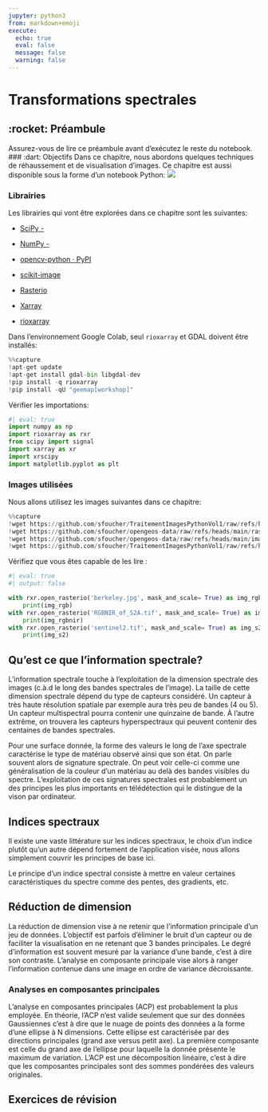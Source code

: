 ```yaml
---
jupyter: python3
from: markdown+emoji
execute:
  echo: true
  eval: false
  message: false
  warning: false
---
```


# Transformations spectrales {#sec-chap03}

## :rocket: Préambule
Assurez-vous de lire ce préambule avant d'exécutez le reste du notebook.
### :dart: Objectifs
Dans ce chapitre, nous abordons quelques techniques de réhaussement et de visualisation d'images. Ce chapitre est aussi disponible sous la forme d'un notebook Python:
[![](images/colab.png)](https://colab.research.google.com/github/sfoucher/TraitementImagesPythonVol1/blob/main/notebooks/03-TransformationSpectrales.ipynb){target="_blank"} 

### Librairies
Les librairies qui vont être explorées dans ce chapitre sont les suivantes:

* [SciPy -](https://scipy.org/)

* [NumPy -](https://numpy.org/) 

* [opencv-python · PyPI](https://pypi.org/project/opencv-python/)

* [scikit-image](https://scikit-image.org/)

* [Rasterio](https://rasterio.readthedocs.io/en/stable/)

* [Xarray](https://docs.xarray.dev/en/stable/)

* [rioxarray](https://corteva.github.io/rioxarray/stable/index.html)

Dans l'environnement Google Colab, seul `rioxarray` et GDAL doivent être installés:
```python
%%capture
!apt-get update
!apt-get install gdal-bin libgdal-dev
!pip install -q rioxarray
!pip install -qU "geemap[workshop]"
```
Vérifier les importations:
```python
#| eval: true
import numpy as np
import rioxarray as rxr
from scipy import signal
import xarray as xr
import xrscipy
import matplotlib.pyplot as plt
```
### Images utilisées

Nous allons utilisez les images suivantes dans ce chapitre:
```python
%%capture
!wget https://github.com/sfoucher/TraitementImagesPythonVol1/raw/refs/heads/main/data/chapitre01/subset_RGBNIR_of_S2A_MSIL2A_20240625T153941_N0510_R011_T18TYR_20240625T221903.tif -O RGBNIR_of_S2A.tif
!wget https://github.com/sfoucher/opengeos-data/raw/refs/heads/main/raster/landsat7.tif -O landsat7.tif
!wget https://github.com/sfoucher/opengeos-data/raw/refs/heads/main/images/berkeley.jpg -O berkeley.jpg
!wget https://github.com/sfoucher/TraitementImagesPythonVol1/raw/refs/heads/main/data/chapitre01/subset_1_of_S2A_MSIL2A_20240625T153941_N0510_R011_T18TYR_20240625T221903_resampled.tif -O sentinel2.tif
```
Vérifiez que vous êtes capable de les lire :
```python
#| eval: true
#| output: false

with rxr.open_rasterio('berkeley.jpg', mask_and_scale= True) as img_rgb:
    print(img_rgb)
with rxr.open_rasterio('RGBNIR_of_S2A.tif', mask_and_scale= True) as img_rgbnir:
    print(img_rgbnir)
with rxr.open_rasterio('sentinel2.tif', mask_and_scale= True) as img_s2:
    print(img_s2)
```
## Qu'est ce que l'information spectrale?

L'information spectrale touche à l'exploitation de la dimension spectrale des images (c.à.d le long des bandes spectrales de l'image). La taille de cette dimension spectrale dépend du type de capteurs considéré. Un capteur à très haute résolution spatiale par exemple aura très peu de bandes (4 ou 5). Un capteur multispectral pourra contenir une quinzaine de bande. À l'autre extrême, on trouvera les capteurs hyperspectraux qui peuvent contenir des centaines de bandes spectrales.

Pour une surface donnée, la forme des valeurs le long de l'axe spectrale caractérise le type de matériau observé ainsi que son état. On parle souvent alors de signature spectrale. On peut voir celle-ci comme une généralisation de la couleur d'un matériau au delà des bandes visibles du spectre. L'exploitation de ces signatures spectrales est probablement un des principes les plus importants en télédétection qui le distingue de la vison par ordinateur. 

## Indices spectraux

Il existe une vaste littérature sur les indices spectraux, le choix d'un indice plutôt qu'un autre dépend fortement de l'application visée, nous allons simplement couvrir les principes de base ici.

Le principe d'un indice spectral consiste à mettre en valeur certaines caractéristiques du spectre comme des pentes, des gradients, etc.

## Réduction de dimension

La réduction de dimension vise à ne retenir que l'information principale d'un jeu de données. L'objectif est parfois d'éliminer le bruit d'un capteur ou de faciliter la visualisation en ne retenant que 3 bandes principales. Le degré d'information est souvent mesuré par la variance d'une bande, c'est à dire son contraste. L'analyse en composante principale vise alors à ranger l'information contenue dans une image en ordre de variance décroissante.

### Analyses en composantes principales

L'analyse en composantes principales (ACP) est probablement la plus employée. En théorie, l'ACP n'est valide seulement que sur des données Gaussiennes c'est à dire que le nuage de points des données a la forme d'une ellipse à N dimensions. Cette ellipse est caractérisée par des directions principales (grand axe versus petit axe). La première composante est celle du grand axe de l'ellipse pour laquelle la donnée présente le maximum de variation. L'ACP est une décomposition linéaire, c'est à dire que les composantes principales sont des sommes pondérées des valeurs originales.  

## Exercices de révision
